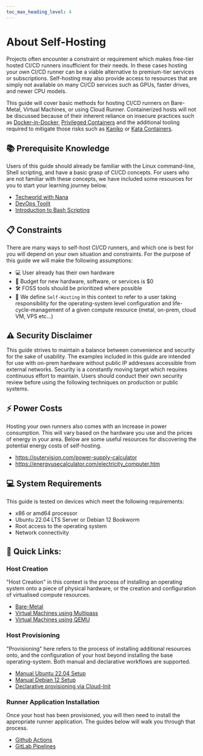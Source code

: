 ```yaml
---
toc_max_heading_level: 4
---
```


# About Self-Hosting

Projects often encounter a constraint or requirement which makes free-tier hosted CI/CD runners
insufficient for their needs. In these cases hosting your own CI/CD runner can be a viable
alternative to premium-tier services or subscriptions. Self-hosting may also provide access to
resources that are simply not available on many CI/CD services such as GPUs, faster drives, and
newer CPU models.

This guide will cover basic methods for hosting CI/CD runners on Bare-Metal, Virtual Machines, or
using Cloud Runner. Containerized hosts will not be discussed because of their inherent reliance on
insecure practices such as
[Docker-in-Docker](http://jpetazzo.github.io/2015/09/03/do-not-use-docker-in-docker-for-ci/),
[Privileged Containers](https://www.trendmicro.com/en_th/research/19/l/why-running-a-privileged-container-in-docker-is-a-bad-idea.html)
and the additional tooling required to mitigate those risks such as
[Kaniko](https://github.com/GoogleContainerTools/kaniko) or
[Kata Containers](https://katacontainers.io/).

## 📚 Prerequisite Knowledge

Users of this guide should already be familiar with the Linux command-line, Shell scripting, and
have a basic grasp of CI/CD concepts. For users who are not familiar with these concepts, we have
included some resources for you to start your learning journey below.

- [Techworld with Nana](https://www.youtube.com/@TechWorldwithNana)
- [DevOps Toolit](https://www.youtube.com/@DevOpsToolkit)
- [Introduction to Bash Scripting](https://itsfoss.com/bash-scripting-tutorial/)

## 📋 Constraints

There are many ways to self-host CI/CD runners, and which one is best for you will depend on your
own situation and constraints. For the purpose of this guide we will make the following assumptions:

- 💻 User already has their own hardware
- 💸 Budget for new hardware, software, or services is $0
- 🛠️ FOSS tools should be prioritized where possible
- 📜 We define `Self-Hosting` in this context to refer to a user taking responsibility for the
  operating-system level configuration and life-cycle-management of a given compute resource (metal,
  on-prem, cloud VM, VPS etc...)

## ⚠️ Security Disclaimer

This guide strives to maintain a balance between convenience and security for the sake of usability.
The examples included in this guide are intended for use with on-prem hardware without public IP
addresses accessible from external networks. Security is a constantly moving target which requires
continuous effort to maintain. Users should conduct their own security review before using the
following techniques on production or public systems.

## ⚡️ Power Costs

Hosting your own runners also comes with an increase in power consumption. This will vary based on
the hardware you use and the prices of energy in your area. Below are some useful resources for
discovering the potential energy costs of self-hosting.

- https://outervision.com/power-supply-calculator
- https://energyusecalculator.com/electricity_computer.htm

## 💻 System Requirements

This guide is tested on devices which meet the following requirements:

- x86 or amd64 processor
- Ubuntu 22.04 LTS Server or Debian 12 Bookworm
- Root access to the operating system
- Network connectivity

## 📎 Quick Links:

### Host Creation

"Host Creation" in this context is the process of installing an operating system onto a piece of
physical hardware, or the creation and configuration of virtualised compute resources.

- [Bare-Metal](./03-host-creation/02-bare-metal.mdx)
- [Virtual Machines using Multipass](./03-host-creation/02-multipass.mdx)
- [Virtual Machines using QEMU](./03-host-creation/03-QEMU/01-overview.mdx)

### Host Provisioning

"Provisioning" here refers to the process of installing additional resources onto, and the
configuration of your host beyond installing the base operating-system. Both manual and declarative
workflows are supported.

- [Manual Ubuntu 22.04 Setup](./04-host-provisioning/02-ubuntu-setup.mdx)
- [Manual Debian 12 Setup](./04-host-provisioning/01-debian-setup.mdx)
- [Declarative provisioning via Cloud-Init](./04-host-provisioning/03-cloud-init/01-about.mdx)

### Runner Application Installation

Once your host has been provisioned, you will then need to install the appropriate runner
application. The guides below will walk you through that process.

- [Github Actions](./05-runner-application-installation/02-github-actions.mdx)
- [GitLab Pipelines](./05-runner-application-installation/01-gitlab-pipelines.mdx)
